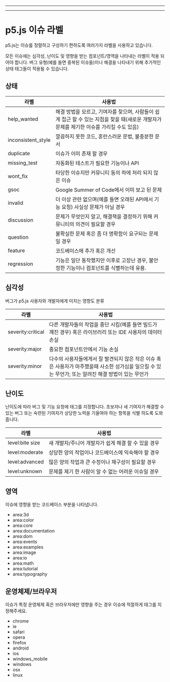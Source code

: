 
---

---
# p5.js 이슈 라벨

p5.js는 이슈를 정렬하고 구성하기 편하도록 여러가지 라벨을 사용하고 있습니다.

모든 이슈에는 심각성, 난이도 및 영향을 받는 컴포넌트/영역을 나타내는 라벨이 적용 되어야 합니다. 버그 유형(예를 들면 중복된 이슈들)이나 해결을 나타내기 위해 추가적인 상태 태그들이 적용될 수 있습니다.

## 상태

라벨               | 사용법
------------------- | -------------
help_wanted         | 해결 방법을 모르고, 기여자를 찾으며, 사람들이 쉽게 접근 할 수 있는 지점을 찾을 때(새로운 개발자가 문제를 제기한 이슈를 가리킬 수도 있음)
inconsistent_style  | 깔끔하지 못한 코드, 혼란스러운 문법, 불충분한 문서
duplicate           | 이슈가 이미 존재 할 경우
missing_test        | 자동화된 테스트가 필요한 기능이나 API
wont_fix            | 타당한 이슈지만 커뮤니티 동의 하에 처리 되지 않은 이슈
gsoc                | Google Summer of Code에서 이미 보고 된 문제
invalid             | 더 이상 관련 없으며(예를 들면 오래된 API에서 기능 요청) 사실상 문제가 아닐 경우
discussion          | 문제가 무엇인지 알고, 해결책을 결정하기 위해 커뮤니티의 의견이 필요할 경우
question            | 불확실한 문제 혹은 좀 더 명확함이 요구되는 문제일 경우
feature    | 코드베이스에 추가 혹은 개선
regression | 기능은 일단 동작했지만 이후로 고장난 경우, 불안정한 기능이나 컴포넌트를 식별하는데 유용.


## 심각성
버그가 p5.js 사용자와 개발자에게 미치는 영향도 분류

라벨               | 사용법
------------------- | -------------
severity:critical   | 다른 개발자들의 작업을 중단 시킴(예를 들면 빌드가 깨진 경우) 혹은 라이브러리 또는 IDE 사용자의 데이터 손실
severity:major      | 중요한 컴포넌트안에서 기능 손실
severity:minor      | 다수의 사용자들에게서 잘 발견되지 않은 작은 이슈 혹은 사용자가 마주했을때 사소한 성가심을 일으킬 수 있는 무언가; 또는 알려진 해결 방법이 있는 무언가

## 난이도
난이도에 따라 버그 및 기능 요청에 태그를 지정합니다. 초보자나 새 기여자가 해결할 수 있는 버그 또는 숙련된 기여자가 상당한 노력을 기울여야 하는 항목을 식별 하도록 도와줍니다.

라벨               | 사용법
------------------- | -------------
level:bite size     | 새 개발자/주니어 개발자가 쉽게 해결 할 수 있을 경우
level:moderate      | 상당한 양의 작업이나 코드베이스에 익숙해야 할 경우
level:advanced      | 많은 양의 작업과 큰 수정이나 재구성이 필요할 경우
level:unknown       | 문제를 제기 한 사람이 알 수 없는 어려운 이슈일 경우

## 영역
이슈에 영향을 받는 코드베이스 부분을 나타냅니다.

* area:3d
* area:color
* area:core
* area:documentation
* area:dom
* area:events
* area:examples
* area:image 
* area:io 
* area:math 
* area:tutorial 
* area:typography

## 운영체제/브라우저
이슈가 특정 운영체제 혹은 브라우저에만 영향을 주는 경우 이슈에 적절하게 태그를 지정해주세요.

* chrome
* ie
* safari
* opera
* firefox
* android
* ios
* windows_mobile
* windows
* osx
* linux
  